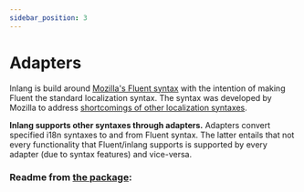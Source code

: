 ```yaml
---
sidebar_position: 3
---
```



# Adapters

Inlang is build around [Mozilla's Fluent syntax](https://projectfluent.org) with the intention
of making Fluent the standard localization syntax. The syntax was developed by Mozilla to address
[shortcomings of other localization syntaxes](https://github.com/projectfluent/fluent/wiki/Fluent-and-ICU-MessageFormat).

**Inlang supports other syntaxes through adapters.** Adapters convert specified i18n syntaxes to and from
Fluent syntax. The latter entails that not every functionality that Fluent/inlang supports is supported
by every adapter (due to syntax features) and vice-versa.

### Readme from [the package](https://github.com/inlang/inlang/tree/main/packages/fluent-adapters):

<AdaptersReadme />
